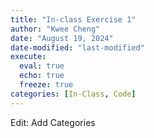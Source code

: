 ```yaml
---
title: "In-class Exercise 1"
author: "Kwee Cheng"
date: "August 19, 2024"
date-modified: "last-modified"
execute: 
  eval: true
  echo: true
  freeze: true
categories: [In-Class, Code]
---
```


Edit: Add Categories
